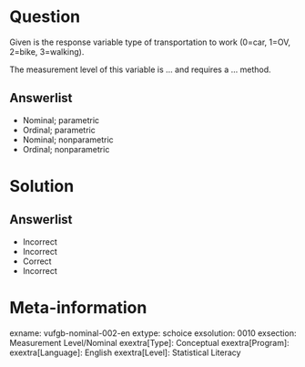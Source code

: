 Question
========

Given is the response variable type of transportation to work (0=car, 1=OV, 2=bike, 3=walking).

The measurement level of this variable is ... and requires a ... method.

  
Answerlist
----------
* Nominal; parametric
* Ordinal; parametric
* Nominal; nonparametric
* Ordinal; nonparametric


Solution
========

Answerlist
----------
* Incorrect
* Incorrect
* Correct
* Incorrect

Meta-information
================
exname: vufgb-nominal-002-en
extype: schoice
exsolution: 0010
exsection: Measurement Level/Nominal
exextra[Type]: Conceptual
exextra[Program]: 
exextra[Language]: English
exextra[Level]: Statistical Literacy
